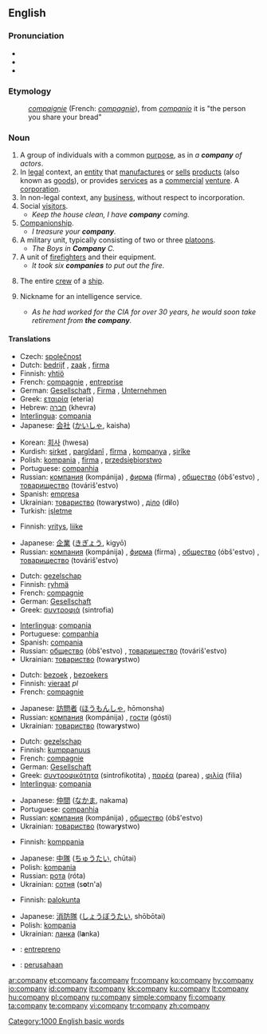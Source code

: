 {{wikipedia|dab=Company (disambiguation)|Company}}
==English==

{{rank|persons|wrote|chief|611|company|sweet|duty|heavy}}

===Pronunciation===
*{{SAMPA|/"kVmp@ni/}}
*{{IPA|/'kʌmpəni/}}
*{{audio|en-us-company.ogg|Audio (US)}}

===Etymology===
:{{OF.}} ''[[compaignie]]'' (French: ''[[compagnie]]''), from {{L.}} ''[[companio]]'' it is "the person you share your bread"

===Noun===
{{en-noun|compan|ies}}
# A group of individuals with a common [[purpose]], as in ''a '''company''' of actors''.
# In [[legal]] context, an [[entity]] that [[manufacture]]s or [[sell]]s [[product]]s (also known as [[goods]]), or provides [[services]] as a [[commercial]] [[venture]]. A [[corporation]].
# In non-legal context, any [[business]], without respect to incorporation.
# Social [[visitor]]s.
#*''Keep the house clean, I have '''company''' coming.''
# [[Companion]]ship.
#*''I treasure your '''company'''.''
# A military unit, typically consisting of two or three [[platoon]]s.
#*''The Boys in '''Company''' C.''
# A unit of [[firefighter]]s and their equipment.
#*''It took six '''companies''' to put out the fire.''
# {{nautical}} The entire [[crew]] of a [[ship]].
# {{idiom}} Nickname for an intelligence service.
#*''As he had worked for the CIA for over 30 years, he would soon take retirement from '''the company'''.''

====Translations====
{{trans-top|in legal context, a corporation}}
*Czech: [[společnost]] {{f}}
*Dutch: [[bedrijf]] {{n}}, [[zaak]] {{f}}, [[firma]] {{f}}
*Finnish: [[yhtiö]]
*French: [[compagnie]] {{f}}, [[entreprise]] {{f}}
*German: [[Gesellschaft]] {{f}}, [[Firma]] {{f}}, [[Unternehmen]] {{n}}
*Greek: [[εταιρία]] (eteria) {{f}}
*Hebrew: [[חברה]] (khevra) {{f}}
*[[Interlingua]]: [[compania]]
*Japanese: [[会社]] ([[かいしゃ]], kaisha)
{{trans-mid}}
*Korean: [[회사]] (hwesa)
*Kurdish: [[şirket]] {{f}}, [[pargîdanî]] {{f}}, [[fîrma]] {{f}}, [[kompanya]] {{f}}, [[şirîke]] {{f}}
*Polish: [[kompania]] {{f}}, [[firma]] {{f}}, [[przedsiębiorstwo]] {{n}}
*Portuguese: [[companhia]] {{f}}
*Russian: [[компания]] (kompánija) {{f}}, [[фирма]] (fírma) {{f}}, [[общество]] (óbš'estvo) {{n}}, [[товарищество]] (továriš'estvo) {{n}}
*Spanish: [[empresa]] {{f}}
*Ukrainian: [[товариство]] (towar'''y'''stwo) {{n}}, [[діло]] (d'''i'''lo) {{n}}
*Turkish: [[işletme]]
{{trans-bottom}}

{{trans-top|in non-legal context, any business, without respect to incorporation}}
*Finnish: [[yritys]], [[liike]]
{{trans-mid}}
*Japanese: [[企業]] ([[きぎょう]], kigyō)
*Russian: [[компания]] (kompánija) {{f}}, [[фирма]] (fírma) {{f}}, [[общество]] (óbš'estvo) {{n}}, [[товарищество]] (továriš'estvo) {{n}}
{{trans-bottom}}

{{trans-top|group of individuals with a common purpose}}
*Dutch: [[gezelschap]] {{n}}
*Finnish: [[ryhmä]]
*French: [[compagnie]] {{f}}
*German: [[Gesellschaft]] {{f}}
*Greek: [[συντροφιά]] (sintrofia) {{f}}
{{trans-mid}}
*[[Interlingua]]: [[compania]]
*Portuguese: [[companhia]] {{f}}
*Spanish: [[compania]] {{f}}
*Russian: [[общество]] (óbš'estvo) {{n}}, [[товарищество]] (továriš'estvo) {{n}}
*Ukrainian: [[товариство]] (towar'''y'''stwo) {{n}}
{{trans-bottom}}

{{trans-top|social visitors}}
*Dutch: [[bezoek]] {{n}}, [[bezoekers]] {{m}} {{p}}
*Finnish: [[vieraat]] ''pl''
*French: [[compagnie]] {{f}}
{{trans-mid}}
*Japanese: [[訪問者]] ([[ほうもんしゃ]], hōmonsha)
*Russian: [[компания]] (kompánija) {{f}}, [[гости]] (gósti) {{p}}
*Ukrainian: [[товариство]] (towar'''y'''stwo) {{n}}
{{trans-bottom}}

{{trans-top|companionship}}
*Dutch: [[gezelschap]] {{n}}
*Finnish: [[kumppanuus]]
*French: [[compagnie]] {{f}}
*German: [[Gesellschaft]] {{f}}
*Greek: [[συντροφικότητα]] (sintrofikotita) {{f}}, [[παρέα]] (parea) {{f}}, [[φιλία]] (filia) {{f}}
*[[Interlingua]]: [[compania]]
{{trans-mid}}
*Japanese: [[仲間]] ([[なかま]], nakama)
*Portuguese: [[companhia]] {{f}}
*Russian: [[компания]] (kompánija) {{f}}, [[общество]] (óbš'estvo) {{n}}
*Ukrainian: [[товариство]] (towar'''y'''stwo) {{n}}
{{trans-bottom}}

{{trans-top|military unit}}
*Finnish: [[komppania]]
{{trans-mid}}
*Japanese: [[中隊]] ([[ちゅうたい]], chūtai)
*Polish: [[kompania]] {{f}}
*Russian: [[рота]] (róta) {{f}}
*Ukrainian: [[сотня]] (s'''o'''tn'a) {{f}}
{{trans-bottom}}

{{trans-top|unit of firefighters and their equipment}}
*Finnish: [[palokunta]]
{{trans-mid}}
*Japanese: [[消防隊]] ([[しょうぼうたい]], shōbōtai)
*Polish: [[kompania]] {{f}}
*Ukrainian: [[ланка]] (l'''a'''nka) {{f}}
{{trans-bottom}}

{{ttbc-top}}
*{{ttbc|Esperanto}}: [[entrepreno]]
*{{ttbc|Indonesian}}: [[usaha|perusahaan]]
{{ttbc-bottom}}

[[Category:1000 English basic words]]

[[ar:company]]
[[et:company]]
[[fa:company]]
[[fr:company]]
[[ko:company]]
[[hy:company]]
[[io:company]]
[[id:company]]
[[it:company]]
[[kk:company]]
[[ku:company]]
[[lt:company]]
[[hu:company]]
[[pl:company]]
[[ru:company]]
[[simple:company]]
[[fi:company]]
[[ta:company]]
[[te:company]]
[[vi:company]]
[[tr:company]]
[[zh:company]]